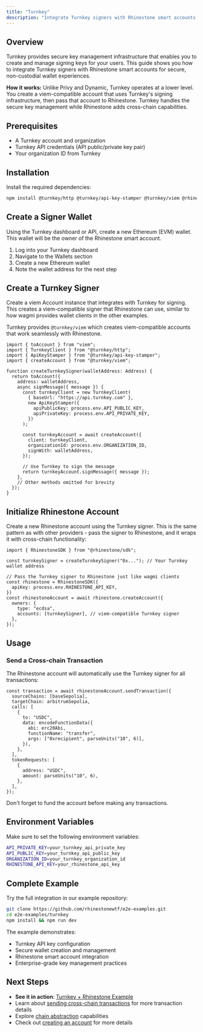 ```yaml
---
title: "Turnkey"
description: "Integrate Turnkey signers with Rhinestone smart accounts."
---
```


## Overview

Turnkey provides secure key management infrastructure that enables you to create and manage signing keys for your users. This guide shows you how to integrate Turnkey signers with Rhinestone smart accounts for secure, non-custodial wallet experiences.

**How it works:** Unlike Privy and Dynamic, Turnkey operates at a lower level. You create a viem-compatible account that uses Turnkey's signing infrastructure, then pass that account to Rhinestone. Turnkey handles the secure key management while Rhinestone adds cross-chain capabilities.

## Prerequisites

- A Turnkey account and organization
- Turnkey API credentials (API public/private key pair)
- Your organization ID from Turnkey

## Installation

Install the required dependencies:

```bash
npm install @turnkey/http @turnkey/api-key-stamper @turnkey/viem @rhinestone/sdk viem
```

## Create a Signer Wallet

Using the Turnkey dashboard or API, create a new Ethereum (EVM) wallet. This wallet will be the owner of the Rhinestone smart account.

1. Log into your Turnkey dashboard
2. Navigate to the Wallets section
3. Create a new Ethereum wallet
4. Note the wallet address for the next step

## Create a Turnkey Signer

Create a viem Account instance that integrates with Turnkey for signing. This creates a viem-compatible signer that Rhinestone can use, similar to how wagmi provides wallet clients in the other examples.

<Note>Turnkey provides `@turnkey/viem` which creates viem-compatible accounts that work seamlessly with Rhinestone.</Note>

```tsx
import { toAccount } from "viem";
import { TurnkeyClient } from "@turnkey/http";
import { ApiKeyStamper } from "@turnkey/api-key-stamper";
import { createAccount } from "@turnkey/viem";

function createTurnkeySigner(walletAddress: Address) {
  return toAccount({
    address: walletAddress,
    async signMessage({ message }) {
      const turnkeyClient = new TurnkeyClient(
        { baseUrl: "https://api.turnkey.com" },
        new ApiKeyStamper({
          apiPublicKey: process.env.API_PUBLIC_KEY,
          apiPrivateKey: process.env.API_PRIVATE_KEY,
        })
      );
      
      const turnkeyAccount = await createAccount({
        client: turnkeyClient,
        organizationId: process.env.ORGANIZATION_ID,
        signWith: walletAddress,
      });
      
      // Use Turnkey to sign the message
      return turnkeyAccount.signMessage({ message });
    },
    // Other methods omitted for brevity
  });
}
```

## Initialize Rhinestone Account

Create a new Rhinestone account using the Turnkey signer. This is the same pattern as with other providers - pass the signer to Rhinestone, and it wraps it with cross-chain functionality:

```tsx {4-6}
import { RhinestoneSDK } from "@rhinestone/sdk";

const turnkeySigner = createTurnkeySigner("0x..."); // Your Turnkey wallet address

// Pass the Turnkey signer to Rhinestone just like wagmi clients
const rhinestone = RhinestoneSDK({
  apiKey: process.env.RHINESTONE_API_KEY,
})
const rhinestoneAccount = await rhinestone.createAccount({
  owners: {
    type: "ecdsa",
    accounts: [turnkeySigner], // viem-compatible Turnkey signer
  },
});
```

## Usage

### Send a Cross-chain Transaction

The Rhinestone account will automatically use the Turnkey signer for all transactions:

```tsx {7-11}
const transaction = await rhinestoneAccount.sendTransaction({
  sourceChains: [baseSepolia],
  targetChain: arbitrumSepolia,
  calls: [
    {
      to: "USDC",
      data: encodeFunctionData({
        abi: erc20Abi,
        functionName: "transfer",
        args: ["0xrecipient", parseUnits("10", 6)],
      }),
    },
  ],
  tokenRequests: [
    {
      address: "USDC",
      amount: parseUnits("10", 6),
    },
  ],
});
```

<Note>Don't forget to fund the account before making any transactions.</Note>

## Environment Variables

Make sure to set the following environment variables:

```bash
API_PRIVATE_KEY=your_turnkey_api_private_key
API_PUBLIC_KEY=your_turnkey_api_public_key
ORGANIZATION_ID=your_turnkey_organization_id
RHINESTONE_API_KEY=your_rhinestone_api_key
```

## Complete Example

Try the full integration in our example repository:

```bash
git clone https://github.com/rhinestonewtf/e2e-examples.git
cd e2e-examples/turnkey
npm install && npm run dev
```

The example demonstrates:
- Turnkey API key configuration
- Secure wallet creation and management
- Rhinestone smart account integration
- Enterprise-grade key management practices

## Next Steps

- **See it in action**: [Turnkey + Rhinestone Example](https://github.com/rhinestonewtf/e2e-examples/tree/main/turnkey)
- Learn about [sending cross-chain transactions](../create-first-transaction) for more transaction details
- Explore [chain abstraction](../../intents/unified-balance) capabilities  
- Check out [creating an account](../create-account) for more details